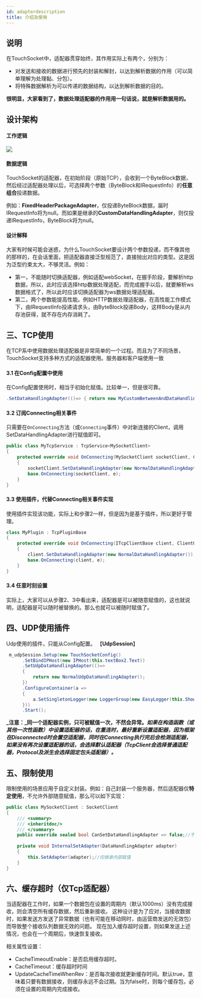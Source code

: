```yaml
---
id: adapterdescription
title: 介绍及使用
---
```


## 说明
在TouchSocket中，适配器贯穿始终，其作用实际上有两个，分别为：

- 对发送和接收的数据进行预先的封装和解封，以达到解析数据的作用（可以简单理解为处理黏、分包）。
- 将特殊数据解析为可以传递的数据结构，以达到解析数据的目的。

**很明显，大家看到了，数据处理适配器的作用用一句话说，就是解析数据用的。**
## 设计架构
#### 工作逻辑
![](https://images.gitee.com/uploads/images/2022/0125/192152_18f6c642_8553710.png#crop=0&crop=0&crop=1&crop=1&id=y6Ob5&originHeight=1487&originWidth=3450&originalType=binary&ratio=1&rotation=0&showTitle=false&status=done&style=none&title=)
#### 数据逻辑
TouchSocket的适配器，在初始阶段（原始TCP），会收到一个ByteBlock数据，然后经过适配器处理以后，可选择两个参数（ByteBlock和IRequestInfo）的**任意组合**投递数据。

例如：**FixedHeaderPackageAdapter**，仅投递ByteBlock数据，届时IRequestInfo将为null。而如果是继承的**CustomDataHandlingAdapter**，则仅投递IRequestInfo，ByteBlock将为null。
#### 设计解释
大家有时候可能会迷惑，为什么TouchSocket要设计两个参数投递，而不像其他的那样的，在会话里面，把适配器直接泛型规范了，直接抛出对应的类型。这是因为泛型约束太大，不够灵活。例如：

- 第一，不能随时切换适配器，例如适配webSocket，在握手阶段，要解析http数据，所以，此时应该选择http数据处理适配，而完成握手以后，就要解析ws数据格式了，所以此时应该切换适配器为ws数据处理适配器。
- 第二，两个参数能提高性能。例如HTTP数据处理适配器，在高性能工作模式下，由IRequestInfo投递请求头，由ByteBlock投递Body，这样Body是从内存池获得，就不存在内存消耗了。
## 三、TCP使用
在TCP系中使用数据处理适配器是非常简单的一个过程。而且为了不同场景，TouchSocket支持多种方式的适配器使用。服务器和客户端使用一致

#### 3.1 在Config配置中使用
在Config配置使用时，相当于初始化赋值。比较单一，但是很可靠。
```csharp
.SetDataHandlingAdapter(()=> { return new MyCustomBetweenAndDataHandlingAdapter(); })
```
#### 3.2 订阅Connecting相关事件
只需要在`OnConnecting`方法（或`Connecting`事件）中对新连接的Client，调用SetDataHandlingAdapter进行赋值即可。
```csharp
public class MyTcpService : TcpService<MySocketClient>
{
    protected override void OnConnecting(MySocketClient socketClient, ClientOperationEventArgs e)
    {
        socketClient.SetDataHandlingAdapter(new NormalDataHandlingAdapter());//直接对数据处理器赋值，立即生效
        base.OnConnecting(socketClient, e);
    }
}
```

#### 3.3 使用插件，代替Connecting相关事件实现
使用插件实现该功能，实际上和步骤2一样，但是因为是基于插件，所以更好于管理。
```csharp
class MyPlugin : TcpPluginBase
{
    protected override void OnConnecting(ITcpClientBase client, ClientOperationEventArgs e)
    {
        client.SetDataHandlingAdapter(new NormalDataHandlingAdapter());
        base.OnConnecting(client, e);
    }
}
```

#### 3.4 任意时刻设置
实际上，大家可以从步骤2、3中看出来，适配器是可以被随意赋值的，这也就说明，适配器是可以随时被替换的。那么也就可以被随时赋值了。

## 四、UDP使用插件
Udp使用的插件，只能从Config配置。
【**UdpSession**】
```csharp
 m_udpSession.Setup(new TouchSocketConfig()
      .SetBindIPHost(new IPHost(this.textBox2.Text))
      .SetUdpDataHandlingAdapter(()=> 
      {
          return new NormalUdpDataHandlingAdapter();
      })
      .ConfigureContainer(a =>
      {
          a.SetSingletonLogger(new LoggerGroup(new EasyLogger(this.ShowMsg), new FileLogger()));
      }))
      .Start();
```
**_注意：_同一个适配器实例，只可被赋值一次，不然会异常。_如果在构造函数（或其他一次性函数）中设置适配器的话，在重连时，最好重新设置适配器，因为框架在Disconnected时会置空适配器，同时在Connecting执行完后会检测适配器，如果没有再次设置适配器的话，会选择默认适配器（TcpClient会选择普通适配器，Protocol及派生会选择固定包头适配器）。_**
## 五、限制使用
限制使用的场景应用于自定义封装。例如：自己封装一个服务器，然后适配器仅**特定使用**，不允许外部随意赋值，那么可以如下实现：
```csharp
public class MySocketClient : SocketClient
{
    /// <summary>
    /// <inheritdoc/>
    /// </summary>
    public override sealed bool CanSetDataHandlingAdapter => false;//不允许随意赋值
    
    private void InternalSetAdapter(DataHandlingAdapter adapter)
    {
        this.SetAdapter(adapter);//仅继承内部赋值
    }
}
```

## 六、缓存超时（仅Tcp适配器）
当适配器在工作时，如果一个数据包在设置的周期内（默认1000ms）没有完成接收，则会清空所有缓存数据，然后重新接收。
这种设计是为了应对，当接收数据时，如果发送方发送了异常数据（也有可能在移动网时，由运营商发送的无效包）而导致整个接收队列数据无效的问题。
现在加入缓存超时设置，则如果发送上述情况，也会在一个周期后，快速恢复接收。

相关属性设置：

- CacheTimeoutEnable：是否启用缓存超时。
- CacheTimeout：缓存超时时间
- UpdateCacheTimeWhenRev：是否每次接收就更新缓存时间。默认true，意味着只要有数据接收，则缓存永远不会过期。当为false时，则每个缓存包，必须在设置的周期内完成接收。

